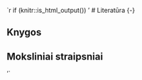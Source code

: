 `r if (knitr::is_html_output()) '
# Literatūra {-}

## Knygos {-}

::: {#refs_books}
:::

## Moksliniai straipsniai {-}

::: {#refs_articles}
:::
'`